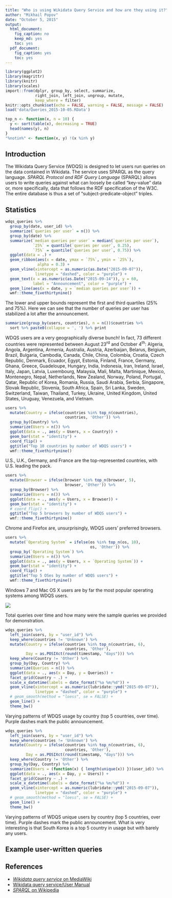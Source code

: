 ```yaml
---
title: "Who is using Wikidata Query Service and how are they using it?"
author: "Mikhail Popov"
date: "October 5, 2015"
output:
  html_document:
    fig_caption: no
    keep_md: yes
    toc: yes
  pdf_document:
    fig_caption: yes
    toc: yes
---
```


```r
library(ggplot2)
library(magrittr)
library(knitr)
library(scales)
import::from(dplyr, group_by, select, summarize,
             right_join, left_join, ungroup, mutate,
             keep_where = filter)
knitr::opts_chunk$set(echo = FALSE, warning = FALSE, message = FALSE)
load('data/Queries_2015-10-05.RData')
```

```r
top_n <- function(x, n = 10) {
  y <- sort(table(x), decreasing = TRUE)
  head(names(y), n)
}
"%notin%" <- function(x, y) !(x %in% y)
```

## Introduction

The Wikidata Query Service (WDQS) is designed to let users run queries on the data contained in Wikidata. The service uses SPARQL as the query language. *SPARQL Protocol and RDF Query Language* (SPARQL) allows users to write queries against what can loosely be called "key-value" data or, more specifically, data that follows the RDF specification of the W3C. The entire database is thus a set of "subject-predicate-object" triples.

## Statistics

```r
wdqs_queries %>%
  group_by(date, user_id) %>%
  summarize(`queries per user` = n()) %>%
  group_by(date) %>%
  summarize(`median queries per user` = median(`queries per user`),
            `25%` = quantile(`queries per user`, 0.25),
            `75%` = quantile(`queries per user`, 0.75)) %>%
  ggplot(data = .) +
  geom_ribbon(aes(x = date, ymax = `75%`, ymin = `25%`),
              alpha = 0.3) +
  geom_vline(xintercept = as.numeric(as.Date("2015-09-07")),
             linetype = "dashed", color = "purple") +
  geom_text(x = as.numeric(as.Date("2015-09-14")), y = 60,
            label = "Announcement", color = "purple") +
  geom_line(aes(x = date, y = `median queries per user`)) +
  wmf::theme_fivethirtynine()
```

The lower and upper bounds represent the first and third quartiles (25% and 75%). Here we can see that the number of queries per user has stabilized a lot after the announcement.

```r
summarize(group_by(users, countries), n = n())$countries %>%
  sort %>% paste0(collapse = ', ') %>% print
```

WDQS users are a very geographically diverse bunch! In fact, 73 different countries were represented between August 23<sup>rd</sup> and October 4<sup>th</sup>: Algeria, Angola, Argentina, Armenia, Australia, Austria, Azerbaijan, Belarus, Belgium, Brazil, Bulgaria, Cambodia, Canada, Chile, China, Colombia, Croatia, Czech Republic, Denmark, Ecuador, Egypt, Estonia, Finland, France, Germany, Ghana, Greece, Guadeloupe, Hungary, India, Indonesia, Iran, Ireland, Israel, Italy, Japan, Latvia, Luxembourg, Malaysia, Mali, Malta, Martinique, Mexico, Montenegro, Nepal, Netherlands, New Zealand, Norway, Poland, Portugal, Qatar, Republic of Korea, Romania, Russia, Saudi Arabia, Serbia, Singapore, Slovak Republic, Slovenia, South Africa, Spain, Sri Lanka, Sweden, Switzerland, Taiwan, Thailand, Turkey, Ukraine, United Kingdom, United States, Uruguay, Venezuela, and Vietnam.

```r
users %>%
  mutate(Country = ifelse(countries %in% top_n(countries),
                          countries, 'Other')) %>%
  group_by(Country) %>%
  summarize(Users = n()) %>%
  ggplot(data = ., aes(y = Users, x = Country)) +
  geom_bar(stat = "identity") +
  coord_flip() +
  ggtitle("Top 10 countries by number of WDQS users") +
  wmf::theme_fivethirtynine()
```

U.S., U.K., Germany, and France are the top-represented countries, with U.S. leading the pack.

```r
users %>%
  mutate(Browser = ifelse(browser %in% top_n(browser, 5),
                          browser, 'Other')) %>%
  group_by(Browser) %>%
  summarize(Users = n()) %>%
  ggplot(data = ., aes(y = Users, x = Browser)) +
  geom_bar(stat = "identity") +
  # coord_flip() +
  ggtitle("Top 5 browsers by number of WDQS users") +
  wmf::theme_fivethirtynine()
```

Chrome and Firefox are, unsurprisingly, WDQS users' preferred browsers.

```r
users %>%
  mutate(`Operating System` = ifelse(os %in% top_n(os, 10),
                                     os, 'Other')) %>%
  group_by(`Operating System`) %>%
  summarize(Users = n()) %>%
  ggplot(data = ., aes(y = Users, x = `Operating System`)) +
  geom_bar(stat = "identity") +
  coord_flip() +
  ggtitle("Top 5 OSes by number of WDQS users") +
  wmf::theme_fivethirtynine()
```

Windows 7 and Mac OS X users are by far the most popular operating systems among WDQS users.

![](figures/queries.png)

Total queries over time and how many were the sample queries we provided for demonstration.

```r
wdqs_queries %>%
  left_join(users, by = "user_id") %>%
  keep_where(countries != 'Unknown') %>%
  mutate(Country = ifelse(countries %in% top_n(countries, 6),
                          countries, 'Other'),
         Day = as.POSIXct(round(timestamp, "days"))) %>%
  keep_where(Country != 'Other') %>%
  group_by(Day, Country) %>%
  summarize(Queries = n()) %>%
  ggplot(data = ., aes(x = Day, y = Queries)) +
  facet_grid(Country ~ .) +
  scale_x_datetime(labels = date_format("%a %m/%d")) +
  geom_vline(xintercept = as.numeric(lubridate::ymd("2015-09-07")),
             linetype = "dashed", color = "purple") +
  # geom_smooth(method = "loess", se = FALSE) +
  geom_line() +
  theme_bw()
```

Varying patterns of WDQS usage by country (top 5 countries, over time). Purple dashes mark the public announcement.

```r
wdqs_queries %>%
  left_join(users, by = "user_id") %>%
  keep_where(countries != 'Unknown') %>%
  mutate(Country = ifelse(countries %in% top_n(countries, 6),
                          countries, 'Other'),
         Day = as.POSIXct(round(timestamp, "days"))) %>%
  keep_where(Country != 'Other') %>%
  group_by(Day, Country) %>%
  summarize(Users = (function(x) { length(unique(x)) })(user_id)) %>%
  ggplot(data = ., aes(x = Day, y = Users)) +
  facet_grid(Country ~ .) +
  scale_x_datetime(labels = date_format("%a %m/%d")) +
  geom_vline(xintercept = as.numeric(lubridate::ymd("2015-09-07")),
             linetype = "dashed", color = "purple") +
  # geom_smooth(method = "loess", se = FALSE) +
  geom_line() +
  theme_bw()
```

Varying patterns of WDQS unique users by country (top 5 countries, over time). Purple dashes mark the public announcement. What is very interesting is that South Korea is a top 5 country in usage but with barely any users.

## Example user-written queries

## References

- [*Wikidata query service* on MediaWiki](https://www.mediawiki.org/wiki/Wikidata_query_service)
- [Wikidata query service/User Manual](https://www.mediawiki.org/wiki/Wikidata_query_service/User_Manual)
- [*SPARQL* on Wikipedia](https://en.wikipedia.org/wiki/SPARQL)
